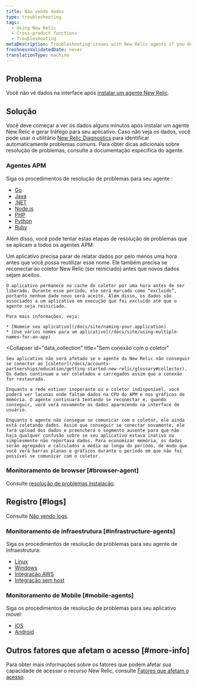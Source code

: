 ```yaml
---
title: Não vendo dados
type: troubleshooting
tags:
  - Using New Relic
  - Cross-product functions
  - Troubleshooting
metaDescription: Troubleshooting issues with New Relic agents if you don't see data in the UI.
freshnessValidatedDate: never
translationType: machine
---
```


## Problema

Você não vê dados na interface após [instalar um agente New Relic](/docs/agents/manage-apm-agents/installation/install-agent).

## Solução

Você deve começar a ver os dados alguns minutos após instalar um agente New Relic e gerar tráfego para seu aplicativo. Caso não veja os dados, você pode usar o utilitário [New Relic Diagnostics](/docs/agents/manage-apm-agents/troubleshooting/new-relic-diagnostics) para identificar automaticamente problemas comuns. Para obter dicas adicionais sobre resolução de problemas, consulte a documentação específica do agente. 

### Agentes APM

Siga os procedimentos de resolução de problemas para seu agente <InlinePopover type="apm"/>:

* [Go](/docs/agents/go-agent/troubleshooting/no-data-appears-go)
* [Java](/docs/agents/java-agent/troubleshooting/no-data-appears-java)
* [.NET](/docs/agents/net-agent/troubleshooting/no-data-appears-net)
* [Node.js](/docs/agents/nodejs-agent/troubleshooting/troubleshooting-your-nodejs-installation)
* [PHP](/docs/agents/php-agent/troubleshooting/no-data-appears-php)
* [Python](/docs/agents/python-agent/troubleshooting/no-data-appears-python)
* [Ruby](/docs/agents/ruby-agent/troubleshooting/no-data-appears-ruby)

Além disso, você pode tentar estas etapas de resolução de problemas que se aplicam a todos os agentes APM:

<CollapserGroup>
  <Collapser
    id="deleted_apps"
    title="Aplicativo excluído ou renomeado no APM"
  >
    Um aplicativo precisa parar de relatar dados por pelo menos uma hora antes que você possa reutilizar esse nome. Ele também precisa se reconectar ao coletor New Relic (ser reiniciado) antes que novos dados sejam aceitos.

    O aplicativo permanece no cache do coletor por uma hora antes de ser liberado. Durante esse período, ele será marcado como “excluído”, portanto nenhum dado novo será aceito. Além disso, os dados são associados a um aplicativo em execução que foi excluído até que o agente seja reiniciado.

    Para mais informações, veja:

    * [Nomeie seu aplicativo](/docs/site/naming-your-application)
    * [Use vários nomes para um aplicativo](/docs/site/using-multiple-names-for-an-app)
  </Collapser>

  <Collapser
    id="data_collection"
    title="Sem conexão com o coletor"
  >
    Seu aplicativo não será afetado se o agente da New Relic não conseguir se conectar ao [coletor](/docs/accounts-partnerships/education/getting-started-new-relic/glossary#collector). Os dados continuam a ser coletados e carregados assim que a conexão for restaurada.

    Enquanto a rede estiver inoperante ou o coletor indisponível, você poderá ver lacunas onde faltam dados na CPU do APM e nos gráficos de memória. O agente continuará tentando se reconectar e, quando conseguir, você verá novamente os dados aparecendo na interface do usuário.

    Enquanto o agente não consegue se comunicar com o coletor, ele ainda está coletando dados. Assim que conseguir se conectar novamente, ele fará upload dos dados e preencherá o segmento ausente para que não haja qualquer confusão sobre se seu aplicativo estava inativo ou simplesmente não reportava dados. Para economizar memória, os dados serão agregados e calculados a média ao longo do período, de modo que você verá barras planas e gráficos durante o período em que não foi possível se comunicar com o coletor.
  </Collapser>
</CollapserGroup>

### Monitoramento de browser [#browser-agent]

Consulte [resolução de problemas <InlinePopover type="browser"/>instalação](/docs/browser/new-relic-browser/troubleshooting/troubleshooting-browser-monitoring-installation).

## Registro [#logs]

Consulte [Não vendo logs](/docs/logs/troubleshooting/no-log-data-appears-ui).

### Monitoramento de infraestrutura [#infrastructure-agents]

Siga os procedimentos de resolução de problemas para seu agente de infraestrutura:

* [Linux](/docs/infrastructure/new-relic-infrastructure/troubleshooting/no-data-appears-infrastructure)
* [Windows](/docs/infrastructure/new-relic-infrastructure/troubleshooting/no-data-appears-infrastructure)
* [Integração AWS](/docs/infrastructure/amazon-integrations/troubleshooting/no-data-appears-amazonaws-integrations)
* [Integração sem host](/docs/infrastructure/host-integrations/troubleshooting/run-integrations-manually/)

### Monitoramento de Mobile [#mobile-agents]

Siga os procedimentos de resolução de problemas para seu aplicativo móvel:

* [iOS](/docs/mobile-monitoring/mobile-monitoring-installation/ios/no-data-appears-ios)
* [Android](/docs/mobile-monitoring/new-relic-mobile-android/troubleshoot/no-data-appears-android)

## Outros fatores que afetam o acesso [#more-info]

Para obter mais informações sobre os fatores que podem afetar sua capacidade de acessar o recurso New Relic, consulte [Fatores que afetam o acesso](/docs/accounts/accounts-billing/general-account-settings/factors-affecting-access-features-data).
